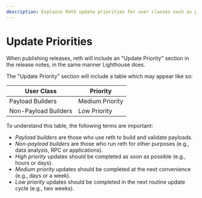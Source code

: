 ```yaml
---
description: Explains Reth update priorities for user classes such as payload builders and non-payload builders.
---
```


# Update Priorities

When publishing releases, reth will include an "Update Priority" section in the release notes, in the same manner Lighthouse does.

The "Update Priority" section will include a table which may appear like so:

| User Class           | Priority        |
| -------------------- | --------------- |
| Payload Builders     | Medium Priority |
| Non-Payload Builders | Low Priority    |

To understand this table, the following terms are important:

-   _Payload builders_ are those who use reth to build and validate payloads.
-   _Non-payload builders_ are those who run reth for other purposes (e.g., data analysis, RPC or applications).
-   _High priority_ updates should be completed as soon as possible (e.g., hours or days).
-   _Medium priority_ updates should be completed at the next convenience (e.g., days or a week).
-   _Low priority_ updates should be completed in the next routine update cycle (e.g., two weeks).
